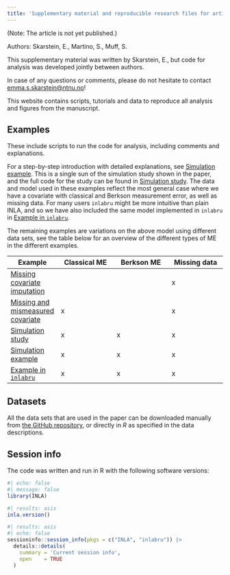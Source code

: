 ```yaml
---
title: 'Supplementary material and reproducible research files for article "*A joint Bayesian framework for missing data and measurement error using integrated nested Laplace approximations*"'
---
```


(Note: The article is not yet published.)

Authors: Skarstein, E., Martino, S., Muff, S.

This supplementary material was written by Skarstein, E., but code for analysis was developed jointly between authors.

In case of any questions or comments, please do not hesitate to contact <emma.s.skarstein@ntnu.no>!

This website contains scripts, tutorials and data to reproduce all analysis and figures from the manuscript.

## Examples 
These include scripts to run the code for analysis, including comments and explanations.

For a step-by-step introduction with detailed explanations, see [Simulation example](Simulation_example.qmd). This is a single sun of the simulation study shown in the paper, and the full code for the study can be found in [Simulation study](simulation_study.qmd). The data and model used in these examples reflect the most general case where we have a covariate with classical and Berkson measurement error, as well as missing data. For many users `inlabru` might be more intuitive than plain INLA, and so we have also included the same model implemented in `inlabru` in [Example in `inlabru`](example_in_inlabru.qmd).

The remaining examples are variations on the above model using different data sets, see the table below for an overview of the different types of ME in the different examples.

Example | Classical ME | Berkson ME | Missing data  
---|-------------|-------------|-------------
[Missing covariate imputation](missing_covariate_imputation.qmd) | | | x 
[Missing and mismeasured covariate](missing_and_mismeasured_covariate.qmd) | x | | x 
[Simulation study](simulation_study.qmd) | x | x | x 
[Simulation example](simulation_example.qmd) | x | x | x 
[Example in `inlabru`](example_in_inlabru.qmd) | x | x | x 


## Datasets
All the data sets that are used in the paper can be downloaded manually from [the GitHub repository](https://github.com/emmaSkarstein/Missing-data-and-measurement-error), or directly in *R* as specified in the data descriptions. 

## Session info

The code was written and run in R with the following software versions:
```r
#| echo: false
#| message: false
library(INLA)
```

```r
#| results: asis
inla.version()
```


```r
#| results: asis
#| echo: false
sessioninfo::session_info(pkgs = c("INLA", "inlabru")) |> 
  details::details(
    summary = 'Current session info',
    open    = TRUE
  )
```

